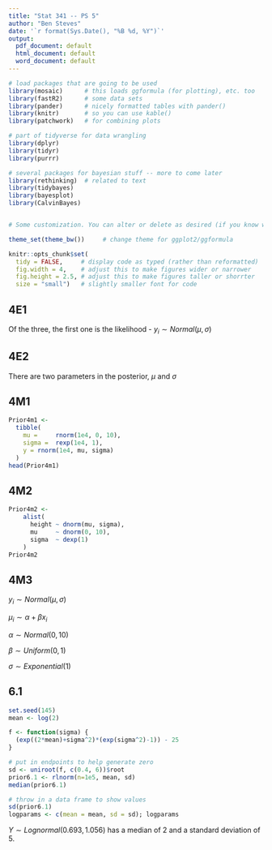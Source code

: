 ```yaml
---
title: "Stat 341 -- PS 5"
author: "Ben Steves"
date: '`r format(Sys.Date(), "%B %d, %Y")`'
output: 
  pdf_document: default
  html_document: default
  word_document: default
---
```


```r
# load packages that are going to be used
library(mosaic)      # this loads ggformula (for plotting), etc. too
library(fastR2)      # some data sets
library(pander)      # nicely formatted tables with pander()
library(knitr)       # so you can use kable()
library(patchwork)   # for combining plots

# part of tidyverse for data wrangling
library(dplyr)
library(tidyr)
library(purrr)

# several packages for bayesian stuff -- more to come later
library(rethinking)  # related to text
library(tidybayes)    
library(bayesplot)
library(CalvinBayes)


# Some customization. You can alter or delete as desired (if you know what you are doing).

theme_set(theme_bw())     # change theme for ggplot2/ggformula

knitr::opts_chunk$set(
  tidy = FALSE,     # display code as typed (rather than reformatted)
  fig.width = 4,    # adjust this to make figures wider or narrower
  fig.height = 2.5, # adjust this to make figures taller or shorrter
  size = "small")   # slightly smaller font for code
```


<!-- A few math abbreviations -->

\newcommand{\Prob}{\operatorname{Pr}}
\newcommand{\Binom}{\operatorname{Binom}}
\newcommand{\Unif}{\operatorname{Unif}}
\newcommand{\Triangle}{\operatorname{Triangle}}
\newcommand{\Norm}{\operatorname{Norm}}
\newcommand{\Beta}{\operatorname{Beta}}
\newcommand{\E}{\operatorname{E}}
\newcommand{\Var}{\operatorname{Var}}
\newcommand{\SD}{\operatorname{SD}}

<!-- Put your work below here.  Put text in text chunks, code in R chunks. -->

## 4E1

Of the three, the first one is the likelihood - $y_i \sim Normal(\mu, \sigma)$

## 4E2

There are two parameters in the posterior, $\mu$ and $\sigma$

## 4M1

```r
Prior4m1 <- 
  tibble(
    mu =     rnorm(1e4, 0, 10),
    sigma =  rexp(1e4, 1),
    y = rnorm(1e4, mu, sigma)
  )
head(Prior4m1)

```

## 4M2

```r
Prior4m2 <- 
    alist(
      height ~ dnorm(mu, sigma),
      mu     ~ dnorm(0, 10),
      sigma  ~ dexp(1)
    )
Prior4m2
```

## 4M3

$y_i \sim Normal(\mu, \sigma)$

$\mu_i \sim \alpha + \beta x_i$

$\alpha \sim Normal(0, 10)$

$\beta \sim Uniform(0, 1)$

$\sigma \sim Exponential(1)$

## 6.1

```r
set.seed(145)
mean <- log(2)

f <- function(sigma) {
  (exp((2*mean)+sigma^2)*(exp(sigma^2)-1)) - 25
}

# put in endpoints to help generate zero
sd <- uniroot(f, c(0.4, 6))$root
prior6.1 <- rlnorm(n=1e5, mean, sd)
median(prior6.1)

# throw in a data frame to show values
sd(prior6.1)
logparams <- c(mean = mean, sd = sd); logparams
```

$Y \sim Lognormal(0.693, 1.056)$ has a median of 2 and a standard deviation of 5. 
